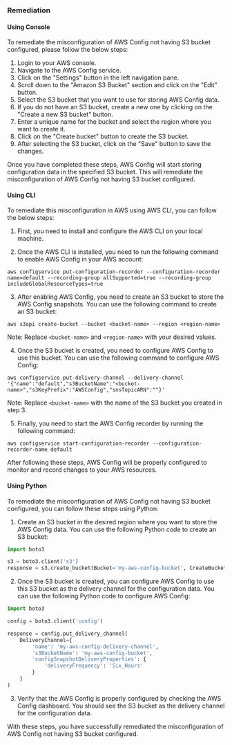 ### Remediation

#### Using Console

To remediate the misconfiguration of AWS Config not having S3 bucket configured, please follow the below steps:

1. Login to your AWS console.
2. Navigate to the AWS Config service.
3. Click on the "Settings" button in the left navigation pane.
4. Scroll down to the "Amazon S3 Bucket" section and click on the "Edit" button.
5. Select the S3 bucket that you want to use for storing AWS Config data.
6. If you do not have an S3 bucket, create a new one by clicking on the "Create a new S3 bucket" button.
7. Enter a unique name for the bucket and select the region where you want to create it.
8. Click on the "Create bucket" button to create the S3 bucket.
9. After selecting the S3 bucket, click on the "Save" button to save the changes.

Once you have completed these steps, AWS Config will start storing configuration data in the specified S3 bucket. This will remediate the misconfiguration of AWS Config not having S3 bucket configured.

#### Using CLI

To remediate this misconfiguration in AWS using AWS CLI, you can follow the below steps:

1. First, you need to install and configure the AWS CLI on your local machine.

2. Once the AWS CLI is installed, you need to run the following command to enable AWS Config in your AWS account:

```
aws configservice put-configuration-recorder --configuration-recorder name=default --recording-group allSupported=true --recording-group includeGlobalResourceTypes=true
```

3. After enabling AWS Config, you need to create an S3 bucket to store the AWS Config snapshots. You can use the following command to create an S3 bucket:

```
aws s3api create-bucket --bucket <bucket-name> --region <region-name>
```

Note: Replace `<bucket-name>` and `<region-name>` with your desired values.

4. Once the S3 bucket is created, you need to configure AWS Config to use this bucket. You can use the following command to configure AWS Config:

```
aws configservice put-delivery-channel --delivery-channel '{"name":"default","s3BucketName":"<bucket-name>","s3KeyPrefix":"AWSConfig","snsTopicARN":""}'
```

Note: Replace `<bucket-name>` with the name of the S3 bucket you created in step 3.

5. Finally, you need to start the AWS Config recorder by running the following command:

```
aws configservice start-configuration-recorder --configuration-recorder-name default
```

After following these steps, AWS Config will be properly configured to monitor and record changes to your AWS resources.

#### Using Python

To remediate the misconfiguration of AWS Config not having S3 bucket configured, you can follow these steps using Python:

1. Create an S3 bucket in the desired region where you want to store the AWS Config data. You can use the following Python code to create an S3 bucket:

```python
import boto3

s3 = boto3.client('s3')
response = s3.create_bucket(Bucket='my-aws-config-bucket', CreateBucketConfiguration={'LocationConstraint': 'us-east-1'})
```

2. Once the S3 bucket is created, you can configure AWS Config to use this S3 bucket as the delivery channel for the configuration data. You can use the following Python code to configure AWS Config:

```python
import boto3

config = boto3.client('config')

response = config.put_delivery_channel(
    DeliveryChannel={
        'name': 'my-aws-config-delivery-channel',
        's3BucketName': 'my-aws-config-bucket',
        'configSnapshotDeliveryProperties': {
            'deliveryFrequency': 'Six_Hours'
        }
    }
)
```

3. Verify that the AWS Config is properly configured by checking the AWS Config dashboard. You should see the S3 bucket as the delivery channel for the configuration data.

With these steps, you have successfully remediated the misconfiguration of AWS Config not having S3 bucket configured.

